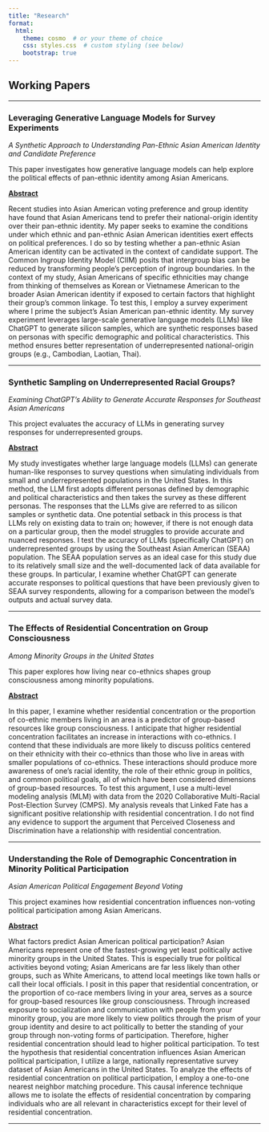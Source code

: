 ```yaml
---
title: "Research"
format:
  html:
    theme: cosmo  # or your theme of choice
    css: styles.css  # custom styling (see below)
    bootstrap: true 
---
```


## Working Papers

---

### Leveraging Generative Language Models for Survey Experiments  
*A Synthetic Approach to Understanding Pan-Ethnic Asian American Identity and Candidate Preference*

This paper investigates how generative language models can help explore the political effects of pan-ethnic identity among Asian Americans.

[**Abstract**](#abstract1){.toggle-button}

<div id="abstract1" class="toggle-abstract">
<p>
Recent studies into Asian American voting preference and group identity have found that Asian Americans tend to prefer their national-origin identity over their pan-ethnic identity. My paper seeks to examine the conditions under which ethnic and pan-ethnic Asian American identities exert effects on political preferences. I do so by testing whether a pan-ethnic Asian American identity can be activated in the context of candidate support. The Common Ingroup Identity Model (CIIM) posits that intergroup bias can be reduced by transforming people’s perception of ingroup boundaries. In the context of my study, Asian Americans of specific ethnicities may change from thinking of themselves as Korean or Vietnamese American to the broader Asian American identity if exposed to certain factors that highlight their group’s common linkage. To test this, I employ a survey experiment where I prime the subject’s Asian American pan-ethnic identity. My survey experiment leverages large-scale generative language models (LLMs) like ChatGPT to generate silicon samples, which are synthetic responses based on personas with specific demographic and political characteristics. This method ensures better representation of underrepresented national-origin groups (e.g., Cambodian, Laotian, Thai).
</p>
</div>

---

### Synthetic Sampling on Underrepresented Racial Groups?  
*Examining ChatGPT’s Ability to Generate Accurate Responses for Southeast Asian Americans*

This project evaluates the accuracy of LLMs in generating survey responses for underrepresented groups.

[**Abstract**](#abstract2){.toggle-button}

<div id="abstract2" class="toggle-abstract">
<p>
My study investigates whether large language models (LLMs) can generate human-like responses to survey questions when simulating individuals from small and underrepresented populations in the United States. In this method, the LLM first adopts different personas defined by demographic and political characteristics and then takes the survey as these different personas. The responses that the LLMs give are referred to as silicon samples or synthetic data. One potential setback in this process is that LLMs rely on existing data to train on; however, if there is not enough data on a particular group, then the model struggles to provide accurate and nuanced responses. I test the accuracy of LLMs (specifically ChatGPT) on underrepresented groups by using the Southeast Asian American (SEAA) population. The SEAA population serves as an ideal case for this study due to its relatively small size and the well-documented lack of data available for these groups. In particular, I examine whether ChatGPT can generate accurate responses to political questions that have been previously given to SEAA survey respondents, allowing for a comparison between the model’s outputs and actual survey data.
</p>
</div>

---

### The Effects of Residential Concentration on Group Consciousness  
*Among Minority Groups in the United States*

This paper explores how living near co-ethnics shapes group consciousness among minority populations.

[**Abstract**](#abstract3){.toggle-button}

<div id="abstract3" class="toggle-abstract">
<p>
In this paper, I examine whether residential concentration or the proportion of co-ethnic members living in an area is a predictor of group-based resources like group consciousness. I anticipate that higher residential concentration facilitates an increase in interactions with co-ethnics. I contend that these individuals are more likely to discuss politics centered on their ethnicity with their co-ethnics than those who live in areas with smaller populations of co-ethnics. These interactions should produce more awareness of one’s racial identity, the role of their ethnic group in politics, and common political goals, all of which have been considered dimensions of group-based resources. To test this argument, I use a multi-level modeling analysis (MLM) with data from the 2020 Collaborative Multi-Racial Post-Election Survey (CMPS). My analysis reveals that Linked Fate has a significant positive relationship with residential concentration. I do not find any evidence to support the argument that Perceived Closeness and Discrimination have a relationship with residential concentration.
</p>
</div>

---

### Understanding the Role of Demographic Concentration in Minority Political Participation  
*Asian American Political Engagement Beyond Voting*

This project examines how residential concentration influences non-voting political participation among Asian Americans.

[**Abstract**](#abstract4){.toggle-button}

<div id="abstract4" class="toggle-abstract">
<p>
What factors predict Asian American political participation? Asian Americans represent one of the fastest-growing yet least politically active minority groups in the United States. This is especially true for political activities beyond voting; Asian Americans are far less likely than other groups, such as White Americans, to attend local meetings like town halls or call their local officials. I posit in this paper that residential concentration, or the proportion of co-race members living in your area, serves as a source for group-based resources like group consciousness. Through increased exposure to socialization and communication with people from your minority group, you are more likely to view politics through the prism of your group identity and desire to act politically to better the standing of your group through non-voting forms of participation. Therefore, higher residential concentration should lead to higher political participation. To test the hypothesis that residential concentration influences Asian American political participation, I utilize a large, nationally representative survey dataset of Asian Americans in the United States. To analyze the effects of residential concentration on political participation, I employ a one-to-one nearest neighbor matching procedure. This causal inference technique allows me to isolate the effects of residential concentration by comparing individuals who are all relevant in characteristics except for their level of residential concentration.
</p>
</div>

---

<script>
document.addEventListener('DOMContentLoaded', function () {
  const buttons = document.querySelectorAll('.toggle-button');
  buttons.forEach(btn => {
    btn.addEventListener('click', function (e) {
      e.preventDefault();
      const target = document.querySelector(this.getAttribute('href'));
      if (target.style.display === 'block') {
        target.style.display = 'none';
      } else {
        target.style.display = 'block';
      }
    });
  });
});
</script>
